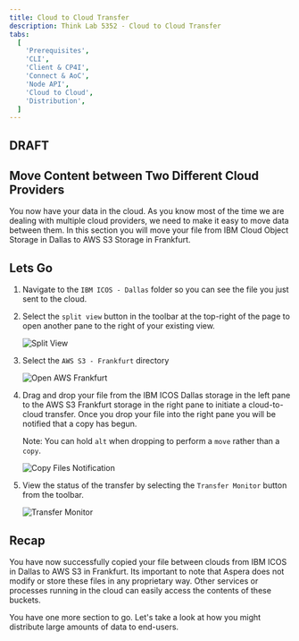```yaml
---
title: Cloud to Cloud Transfer
description: Think Lab 5352 - Cloud to Cloud Transfer
tabs:
  [
    'Prerequisites',
    'CLI',
    'Client & CP4I',
    'Connect & AoC',
    'Node API',
    'Cloud to Cloud',
    'Distribution',
  ]
---
```



<h2 style={{color: 'red'}}>DRAFT</h2>

## Move Content between Two Different Cloud Providers

You now have your data in the cloud. As you know most of the time we are dealing with
multiple cloud providers, we need to make it easy to move data between them. In this
section you will move your file from IBM Cloud Object Storage in Dallas to AWS S3 Storage
in Frankfurt.

## Lets Go

1. Navigate to the `IBM ICOS - Dallas` folder so you can see the file you just sent to the
   cloud.

1. Select the `split view` button in the toolbar at the top-right of the page to open
   another pane to the right of your existing view.

   ![Split View](./images/aoc-n2n-split-view.png)

1. Select the `AWS S3 - Frankfurt` directory

   ![Open AWS Frankfurt](./images/aoc-n2n-open-aws.png)

1. Drag and drop your file from the IBM ICOS Dallas storage in the left pane to the AWS S3
   Frankfurt storage in the right pane to initiate a cloud-to-cloud transfer. Once you
   drop your file into the right pane you will be notified that a copy has begun.

   Note: You can hold `alt` when dropping to perform a `move` rather than a `copy`.

   ![Copy Files Notification](./images/aoc-n2n-copying-files.png)

1. View the status of the transfer by selecting the `Transfer Monitor` button from the
   toolbar.

   ![Transfer Monitor](./images/aoc-n2n-transfer-monitor.png)

## Recap

You have now successfully copied your file between clouds from IBM ICOS in Dallas to AWS
S3 in Frankfurt. Its important to note that Aspera does not modify or store these files in
any proprietary way. Other services or processes running in the cloud can easily access
the contents of these buckets.

You have one more section to go. Let's take a look at how you might distribute large
amounts of data to end-users.
